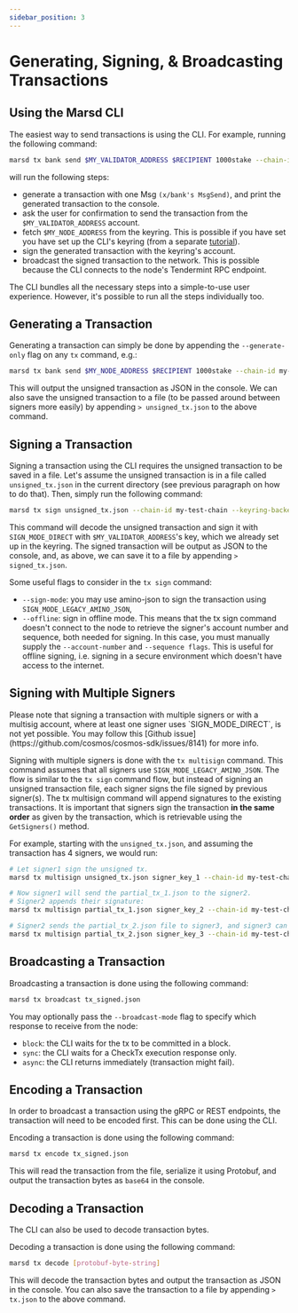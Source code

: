 ```yaml
---
sidebar_position: 3
---
```



# Generating, Signing, & Broadcasting Transactions

## Using the Marsd CLI

The easiest way to send transactions is using the CLI. For example, running the following command:

```bash
marsd tx bank send $MY_VALIDATOR_ADDRESS $RECIPIENT 1000stake --chain-id my-test-chain --keyring-backend test
```

will run the following steps:

- generate a transaction with one Msg `(x/bank's MsgSend)`, and print the generated transaction to the console.
- ask the user for confirmation to send the transaction from the `$MY_VALIDATOR_ADDRESS` account.
- fetch `$MY_NODE_ADDRESS` from the keyring. This is possible if you have set you have set up the CLI's keyring (from a separate [tutorial](../../validate/validators/key-management/setting-up-keyring)).
- sign the generated transaction with the keyring's account.
- broadcast the signed transaction to the network. This is possible because the CLI connects to the node's Tendermint RPC endpoint.

The CLI bundles all the necessary steps into a simple-to-use user experience. However, it's possible to run all the steps individually too.

## Generating a Transaction

Generating a transaction can simply be done by appending the `--generate-only` flag on any `tx` command, e.g.:

```bash
marsd tx bank send $MY_NODE_ADDRESS $RECIPIENT 1000stake --chain-id my-test-chain --generate-only
```

This will output the unsigned transaction as JSON in the console. We can also save the unsigned transaction to a file (to be passed around between signers more easily) by appending `> unsigned_tx.json` to the above command.

## Signing a Transaction

Signing a transaction using the CLI requires the unsigned transaction to be saved in a file. Let's assume the unsigned transaction is in a file called `unsigned_tx.json` in the current directory (see previous paragraph on how to do that). Then, simply run the following command:

```bash
marsd tx sign unsigned_tx.json --chain-id my-test-chain --keyring-backend test --from $MY_NODE_ADDRESS
```

This command will decode the unsigned transaction and sign it with `SIGN_MODE_DIRECT` with `$MY_VALIDATOR_ADDRESS`'s key, which we already set up in the keyring. The signed transaction will be output as JSON to the console, and, as above, we can save it to a file by appending `> signed_tx.json`.

Some useful flags to consider in the `tx sign` command:

- `--sign-mode`: you may use amino-json to sign the transaction using `SIGN_MODE_LEGACY_AMINO_JSON`,
- `--offline`: sign in offline mode. This means that the tx sign command doesn't connect to the node to retrieve the signer's account number and sequence, both needed for signing. In this case, you must manually supply the `--account-number` and `--sequence flags`. This is useful for offline signing, i.e. signing in a secure environment which doesn't have access to the internet.

## Signing with Multiple Signers

<Admonition type="caution" title="">
Please note that signing a transaction with multiple signers or with a multisig account, where at least one signer uses `SIGN_MODE_DIRECT`, is not yet possible. You may follow this [Github issue](https://github.com/cosmos/cosmos-sdk/issues/8141) for more info.
</Admonition>

Signing with multiple signers is done with the `tx multisign` command. This command assumes that all signers use `SIGN_MODE_LEGACY_AMINO_JSON`. The flow is similar to the `tx sign` command flow, but instead of signing an unsigned transaction file, each signer signs the file signed by previous signer(s). The tx multisign command will append signatures to the existing transactions. It is important that signers sign the transaction **in the same order** as given by the transaction, which is retrievable using the `GetSigners()` method.

For example, starting with the `unsigned_tx.json`, and assuming the transaction has 4 signers, we would run:

```bash
# Let signer1 sign the unsigned tx.
marsd tx multisign unsigned_tx.json signer_key_1 --chain-id my-test-chain --keyring-backend test > partial_tx_1.json

# Now signer1 will send the partial_tx_1.json to the signer2.
# Signer2 appends their signature:
marsd tx multisign partial_tx_1.json signer_key_2 --chain-id my-test-chain --keyring-backend test > partial_tx_2.json

# Signer2 sends the partial_tx_2.json file to signer3, and signer3 can append his signature:
marsd tx multisign partial_tx_2.json signer_key_3 --chain-id my-test-chain --keyring-backend test > partial_tx_3.json
```

## Broadcasting a Transaction

Broadcasting a transaction is done using the following command:

```bash
marsd tx broadcast tx_signed.json
```

You may optionally pass the `--broadcast-mode` flag to specify which response to receive from the node:
- `block`: the CLI waits for the tx to be committed in a block.
- `sync`: the CLI waits for a CheckTx execution response only.
- `async`: the CLI returns immediately (transaction might fail).

## Encoding a Transaction

In order to broadcast a transaction using the gRPC or REST endpoints, the transaction will need to be encoded first. This can be done using the CLI.

Encoding a transaction is done using the following command:

```bash
marsd tx encode tx_signed.json
```

This will read the transaction from the file, serialize it using Protobuf, and output the transaction bytes as `base64` in the console.

## Decoding a Transaction

The CLI can also be used to decode transaction bytes.

Decoding a transaction is done using the following command:

```bash
marsd tx decode [protobuf-byte-string]
```

This will decode the transaction bytes and output the transaction as JSON in the console. You can also save the transaction to a file by appending `> tx.json` to the above command.